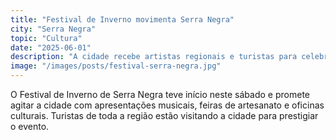 ```yaml
---
title: "Festival de Inverno movimenta Serra Negra"
city: "Serra Negra"
topic: "Cultura"
date: "2025-06-01"
description: "A cidade recebe artistas regionais e turistas para celebrar a arte nas montanhas."
image: "/images/posts/festival-serra-negra.jpg"
---
```


O Festival de Inverno de Serra Negra teve início neste sábado e promete agitar a cidade com apresentações musicais, feiras de artesanato e oficinas culturais. Turistas de toda a região estão visitando a cidade para prestigiar o evento.
